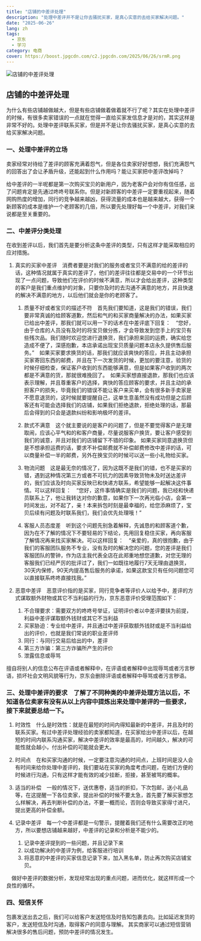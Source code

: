 ```yaml
---
title: "店铺的中差评处理"
description: "处理中差评并不是让你去骚扰买家，是真心实意的去给买家解决问题。"
date: "2025-06-26"
lang: zh
tags:
  - 京东
  - 学习
category: 电商
cover: https://boost.jpgcdn.com/c2.jpgcdn.com/2025/06/26/srmR.png
---
```



<Image
  src="https://boost.jpgcdn.com/c2.jpgcdn.com/2025/06/26/srmR.png"
  alt="店铺的中差评处理"
  width={999}
  height={527}
  isArticleImage={true}
/>

## 店铺的中差评处理

为什么有些店铺越做越大，但是有些店铺做着做着就不行了呢？其实在处理中差评的时候，有很多卖家错误的一点就在觉得一直给买家发信息才是对的，其实这样是非常不好的。处理中差评联系买家，但是并不是让你去骚扰买家，是真心实意的去给买家解决问题。

### 一、处理中差评的立场

卖家经常对待给了差评的顾客充满着怨气，但是各位卖家好好想想，我们充满怨气的回答出了会让矛盾升级，还能起到什么作用吗？能让买家把中差评改掉吗？

给中差评的一半呢都是第一次购买宝贝的新用户，因为老客户会对你有信任感，出了问题肯定是先通过咚咚号联系你。但是对新顾客的中差评一定要重视起来，随着网购热度的增加，同行的竞争越来越凶，获得流量的成本也是越来越大，获得一个新顾客的成本是维护一个老顾客的几倍，所以要先处理好每一个中差评，对我们来说都是至关重要的。

### 二、中差评分类处理

在收到差评以后，我们首先是要分析这条中差评的类型，只有这样才能采取相应的应对措施。

1. 真实的买家中差评　消费者要是对我们的服务或者宝贝不满意的给的差评的话，这种情况就属于真实的差评了，他们的差评往往都是交易中的一个环节出现了一点问题，导致他们在评价的时候不满意，所以才会给出差评，这种类型的客户是我们重点维护的对象，只要你及时的去沟通不满意的地方，并且快速的解决不满意的地方，以后他们就会是你的老顾客了。

   1. 质量不好或者宝贝的描述不符　首先我们要知道，这是我们的错误，我们要非常真诚的给顾客道歉，然后和气的和买家商量解决的办法，如果买家已给出中差评，那我们就可以用一下的话术在中差评底下回复：　“您好，由于仓库的人员没有及时的将宝贝做分拣，才会导致发到您手上的宝贝有些残次品。我们随时欢迎您进行退换货，我们承担来回的运费，确实给您造成不便了，深感抱歉，本店承诺出现宝贝质量问题本店永久提供售后服务。”　如果买家要求换货的话，那我们就应该爽快的答应，并且主动承担买家寄回东西的邮费，并且在下一次发货的时候，更加的要注意，验货的时候仔细检查，保证客户收到的东西能够满意，但是如果客户收到的两次都是不满意的货，那就很难挽回了。　如果买家想直接退款，那我们也应该表示理解，并且尊重客户的选择，爽快的答应顾客的要求，并且主动的承担客户的损失，毕竟我们的错误不能让客户来买单，会有很多新手卖家是不愿意退货的，这时候就要提醒自己，这单生意虽然没有成功但是之后顾客还有可能会选择我们的店铺，如果我们拒绝退款，拒绝处理的话，那最后会得到的只会是退款纠纷和影响极坏的差评。

   2. 款式不满意　这个就主要说的是客户的问题了，但是不要觉得客户是无理取闹，应该心平气和的和客户商量，尽量说服客户换货，要让客户感受到我们的诚意，并且对我们的店铺留下不错的印象。
      如果买家同意退换货但是不想承担运费的话，要求不补偿邮费就不补偿邮费修改中差评的话，可以商量补偿一半的邮费，另外在换宝贝的时候可以送一些小礼物给买家。

   3. 物流问题　这是最无奈的情况了，因为这既不是我们的错，也不是买家的错，遇到这种情况第三方或者不可抗力的因素导致货物未及时送达差评的，我们应该及时向买家反映已和快递方联系，希望能够一起解决这件事情。可以这样回复：　“您好，这件事情确实是我们的问题，我已经和快递员联系上了，他让我转达对你的歉意，如果你下一次再光临小店，会第一时间发出，对不起了，亲！本来拆包时刻是最幸福的，给您添麻烦了，宝贝后续有问题及时联系我们，我们会优先处理哦！”

   4. 客服人员态度差　听到这个问题先别急着解释，先诚恳的和顾客道个歉，因为在不了解的情况下不要轻易的下结论，先用回复稳住买家，再向客服了解情况再来找买家解决。可以这样回复：　“亲爱的，真的很抱歉，由于我们的客服团队服务不专业，没有及时的解决您的问题，您的差评是我们客服团队的警钟，作为店主我代表全店在此郑重地想您道歉，对您无理的客服我们已经严厉的批评过了，我们一如既往地履行7天无理由退换货，30天内保修，90天内提高售后服务的承诺，如果这款宝贝有任何问题您可以直接联系咚咚直接找我。”

2. 恶意中差评　恶意评价指的是买家，同行竞争者等评价人以给予中，差评的方式谋取额外财物或其它不当利益的行为，京东恶意评价受理范围如下：

   1. 不合理要求：需要双方的咚咚号举证，证明评价者以中差评要挟为前提，利益中差评谋取额外钱财或其它不当利益
   2. 买家胁迫：专业给中差评，并且通过中差评获取额外钱财或是不当利益给出的评价，也就是我们常说的职业差评师
   3. 同行：与同行交易后给出的中，差评
   4. 第三方诈骗：第三方诈骗所产生的评价
   5. 泄露信息或辱骂

擅自将别人的信息公布在评语或者解释中，在评语或者解释中出现辱骂或者污言秽语，损坏社会文明风貌等行为，京东会删除评语或者解释中辱骂或者污言秽语。

### 三、处理中差评的要求　了解了不同种类的中差评处理方法以后，不知道各位卖家有没有从以上内容中提炼出来处理中差评的一些要求，接下来就要总结一下。

1. 时效性　什么是时效性：就是在最短的时间内得知最新的中差评，并且及时的联系买家。有过中差评处理经验的卖家都知道，在买家给出中差评以后，在越短的时间内联系沟通买家，解决中差评的效率是最高的，时间越久，解决的可能性就会越小，付出补偿的可能就会更大。

2. 时间点　在和买家沟通的时候，一定要注意沟通的时间点，上班时间是没人会有时间来给你处理中差评的，我们要站在买家的角度考虑问题，在她们方便的时候进行沟通，只有这样才能有效的减少挂断，拒接，甚至被骂的概率。

3. 适当的补偿　一般的情况下，送优惠卷，适当的折扣，下次包邮，送小礼品等，在这提醒一下各位卖家，提出补偿的时候不要太急，首先要了解买家想怎么样解决，再去判断补偿的办法，不要一概而论，否则会导致买家得寸进尺，提出更高的补偿金额。

4. 记录中差评　每一个中差评都是一句警示，提醒着我们还有什么需要改正的地方，所以要想店铺越来越好，中差评的记录和分析是不能少的。

   1. 记录中差评提到的一些问题，并且记录下来
   2. 以成功解决的中差评为例，给客服进行培训
   3. 将恶意的中差评的买家信息记录下来，加入黑名单，防止再次购买店铺宝贝。

　做好中差评的数据分析，发现经常出现的重点问题，进而优化，就这样形成一个良性的循环。

### 四、短信关怀

包裹发送出去之后，我们可以给客户发送短信及时告知包裹去向。比如延迟发货的客户，发送短信及时沟通，取得客户的同意与理解。
其实商家可以通过短信营销解决很多的售后问题，预防中差评的情况发生。
